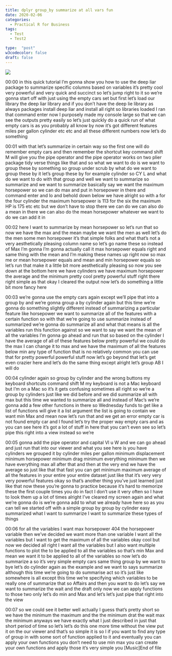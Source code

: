 ```yaml
---
title: dplyr group_by summarize at all vars fun
date: 2020-02-06
categories:
  - Practical R for Business
tags:
  - Test
  - Test2

type:  "post"
w3codecolor: false
draft: false
---
```


<a href="https://www.youtube.com/watch?v=PMhzZ1sAwnQ">
<img src="https://www.cradletograver.com/auto-posts/images/flexdashboard02-valueBox,Gauge,DT.webm.jpg">
</a>









00:00
in this quick tutorial I'm gonna show you how to use the deep liar package to
summarize specific columns based on variables it's pretty cool very powerful
and very quick and succinct so let's jump right to it
so we're gonna start off with just using the empty cars set but first let's load
our library the deep liar library and if you don't have the deep lie library as
always packages install deep liar and install all right so libraries loaded I
ran that command enter now I purposely made my console large so that we can see
the outputs pretty easily so let's just quickly do a quick run of what empty
cars is as you probably all know by now it's got different features miles per
gallon cylinder etc etc and all these different numbers now let's do something

00:01
with that let's summarize in certain way so the first one will do remember empty
cars and then remember the shortcut key command shift M will give you the pipe
operator and the pipe operator works on two plier package tidy verse things like
that and so what we want to do is we want to group these by something so
group under scrub by what do we want to group these by it let's group these by
for example cylinder so CY L and what do we want to do with that group and well
we want to summarize so summarize and we want to summarize basically say we want
the maximum horsepower so we can do max and put in horsepower in there and
command enter and lo and behold down below we have alright so with a for the
four cylinder the maximum horsepower is 113 for the six the maximum HP is 175
etc etc but we don't have to stop there we can do we can also do a mean in there
we can also do the mean horsepower whatever we want to do we can add it in

00:02
here I want to summarize by mean horsepower so let's run that so now we
have the max and the mean maybe we want the men as well let's do the men
some men horsepower it's that simple folks and what that's not a very
aesthetically pleasing column name so let's go name these so instead of Max
I'm gonna I'm gonna actually call it max horsepower equals right and same thing
with the mean and I'm making these names up right now so max me or mean
horsepower equals and mean and min horsepower equals so let's run that make
it a little bit more aesthetically pleasing so now you see down at the
bottom here we have cylinders we have maximum horsepower the average and the
minimum pretty cool pretty powerful stuff right there right simple as that
okay I cleared the output now let's do something a little bit more fancy here

00:03
we're gonna use the empty cars again except we'll pipe that into a group by
and we're gonna group a by cylinder again but this time we're gonna do
something slightly different instead of summarizing a particular
feature like horsepower we want to summarize all of the features with a
certain function so with that we're going to use summarize instead of
summarized we're gonna do summarize all and what that means is all the variables
run this function against so we want to say we want the mean of all the
variables I'm gonna go ahead and run that so based on the cylinder I have the
average of all of these features below pretty powerful we could do the max I
can change it to max and we have the maximum of all the features below min
any type of function that is no relatively common you can use that for
pretty powerful powerful stuff now let's go beyond that let's get even crazier
here and let's do the same thing except alright let's group AB I will do

00:04
cylinder again so group by cylinder and the wrong buttons my keyboard shortcuts
command shift M my keyboard is not a Mac keyboard but I'm on a Mac so it's it
gets confusing sometimes all right so we're a group by cylinders just like we
did before and we did summarize all with
max but this time we wanted to summarize all
and instead of Mac's we're gonna add a few other functions in there so
Wednesday funds to get like a list of functions will give it a list argument
the list is going to contain we want min Max and mean now let's run that and we
get an error empty car is not found empty car and I found let's try the
proper way empty cars and as you can see here it's got a lot of stuff in here
that you can't even see so let's pipe this right into a view instead so we're

00:05
gonna add the pipe operator and capital VI u W and we can go ahead and just run
that into our viewer and what you see here is you have cylinders we grouped it
by cylinder miles per gallon minimum displacement minimum horsepower minimum
drag minimum everything minimum then we have everything max all after that and
then at the very end we have the average so just like that that fast you can get
minimum maximum average of all the features in your entire your entire
dataset just like that it's very very very powerful features okay so that's
another thing you've just learned just like that
now these you're gonna to practice because it's hard to memorize these the
first couple times you do in fact I don't use it very often so I have to
look them up a lot of times alright I've cleared my screen again and
what we're gonna do is we're gonna add to what we already have here so as you
can tell we started off with a simple group by group by cylinder easy
summarized what I want to summarize I want to summarize these types of things

00:06
for all the variables I want max horsepower 404 the horsepower variable
then we've decided we want more than one variable I want all the variables but I
want to get the maximum of all the variables okay cool but now we decided
all right I want all the variables but I
also want multiple functions to plot the to be applied to all the variables so
that's min Max and mean we want it to be applied to all of the variables so now
let's do summarize a so it's very simple empty cars same thing group by we want
to bye let's do cylinder again as the example and we want to says summarize
although this time we're going to do summarise act so it's just like
somewhere is all except this time we're specifying which variables to be really
one of summarize that so Affairs and then you want to do let's say we want to
summarize the wait and the draft only now we can apply functions to those two
only let's do min and Max and let's let's just pipe that right into the view

00:07
so we could see it better well actually I guess that's pretty short so we have
the minimum the maximum and the the minimum drat the wait max the minimum
anyways we have exactly what I just described in just that short period of
time so let's let's do this one more time without the view put it on the our
viewer and that's so simple it is so I if you want to find any type of group in
with some sort of function applied to it and eventually you can apply your own
functions you don't need to use min max you can create your own functions and
apply those it's very simple you [Music]End of file

